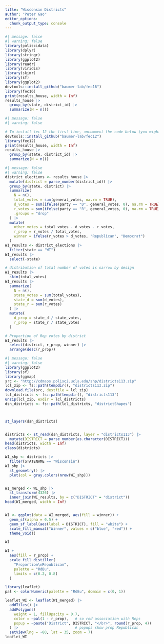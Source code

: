 ```yaml
---
title: "Wisconsin Districts"
author: "Peter Gao"
editor_options: 
  chunk_output_type: console
---
```

```r
#| message: false
#| warning: false
library(poliscidata)  
library(dplyr)
library(stringr)
library(ggplot2)
library(readr)
library(viridis)
library(skimr)
library(sf)
library(ggplot2)
devtools::install_github("baumer-lab/fec16")
library(fec16)
print(results_house, width = Inf)
results_house |>
  group_by(state, district_id) |>
  summarize(N = n())
```

```r
#| message: false
#| warning: false

# To install fec 12 the first time, uncomment the code below (you might have to install devtools as well):
devtools::install_github("baumer-lab/fec12")
library(fec12)
print(results_house, width = Inf)
results_house |>
  group_by(state, district_id) |>
  summarize(N = n())
```


```r
#| message: false
#| warning: false
district_elections <- results_house |>
  mutate(district = parse_number(district_id)) |>
  group_by(state, district) |>
  summarize(
    N = n(), 
    total_votes = sum(general_votes, na.rm = TRUE),
    d_votes = sum(ifelse(party == "D", general_votes, 0), na.rm = TRUE),
    r_votes = sum(ifelse(party == "R", general_votes, 0), na.rm = TRUE),
    .groups = "drop"
  ) |>
  mutate(
    other_votes = total_votes - d_votes - r_votes,
    r_prop = r_votes / total_votes,  
    winner = ifelse(r_votes > d_votes, "Republican", "Democrat")
  )
WI_results <- district_elections |>
  filter(state == "WI")
WI_results |>                  
  select(-state)
```

```r
# distribution of total number of votes is narrow by design
WI_results |>
  skim(total_votes) 
WI_results |>
  summarize(
    N = n(), 
    state_votes = sum(total_votes), 
    state_d = sum(d_votes), 
    state_r = sum(r_votes)
  ) |>
  mutate(
    d_prop = state_d / state_votes, 
    r_prop = state_r / state_votes
  )

# Proportion of Rep votes by district
WI_results |>
  select(district, r_prop, winner) |>
  arrange(desc(r_prop))
```



```r
#| message: false
#| warning: false
library(ggplot2)
library(sf)
library(ggmap)
src <- "http://cdmaps.polisci.ucla.edu/shp/districts113.zip"
lcl_zip <- fs::path(tempdir(), "districts113.zip")
download.file(src, destfile = lcl_zip)
lcl_districts <- fs::path(tempdir(), "districts113")
unzip(lcl_zip, exdir = lcl_districts)
dsn_districts <- fs::path(lcl_districts, "districtShapes")



st_layers(dsn_districts)


districts <- st_read(dsn_districts, layer = "districts113") |>
  mutate(DISTRICT = parse_number(as.character(DISTRICT)))
head(districts, width = Inf)
class(districts)

WI_shp <- districts |>
  filter(STATENAME == "Wisconsin")
WI_shp |>
  st_geometry() |>
  plot(col = gray.colors(nrow(WI_shp)))


WI_merged <- WI_shp |>
  st_transform(4326) |>
  inner_join(WI_results, by = c("DISTRICT" = "district"))
head(WI_merged, width = Inf)


WI <- ggplot(data = WI_merged, aes(fill = winner)) +
  geom_sf(alpha = 0.5) +
  geom_sf_label(aes(label = DISTRICT), fill = "white") + 
  scale_fill_manual("Winner", values = c("blue", "red")) +
  theme_void()

WI

```

```r
WI +
  aes(fill = r_prop) + 
  scale_fill_distiller(
    "Proportion\nRepublican", 
    palette = "RdBu", 
    limits = c(0.2, 0.8)
  )

library(leaflet)
pal <- colorNumeric(palette = "RdBu", domain = c(0, 1))

leaflet_WI <- leaflet(WI_merged) |>
  addTiles() |>
  addPolygons(
    weight = 1, fillOpacity = 0.7, 
    color = ~pal(1 - r_prop),   # so red association with Reps
    popup = ~paste("District", DISTRICT, "</br>", round(r_prop, 4))
  ) |>                          # popups show prop Republican
  setView(lng = -80, lat = 35, zoom = 7)
leaflet_WI
```


